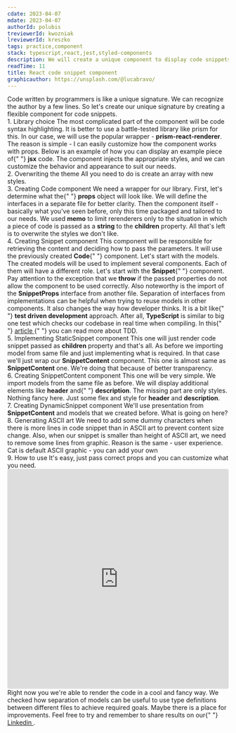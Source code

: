 ```yaml
---
cdate: 2023-04-07
mdate: 2023-04-07
authorId: polubis
treviewerId: kwozniak
lreviewerId: kreszko
tags: practice,component
stack: typescript,react,jest,styled-components
description: We will create a unique component to display code snippets and the ASCII graphic cat to improve UX.
readTime: 11
title: React code snippet component
graphicauthor: https://unsplash.com/@lucabravo/
---
```


<Prelude>
  <M>
    Code written by programmers is like a unique signature. We can recognize the
    author by a few lines. So let's create our unique signature by creating a
    flexible component for code snippets.
  </M>
</Prelude>

<Section>
  <XL>1. Library choice</XL>
  <M>
    The most complicated part of the component will be code syntax highlighting.
    It is better to use a battle-tested library like prism for this. In our
    case, we will use the popular wrapper - <B>prism-react-renderer</B>.
  </M>
  <M>
    The reason is simple - I can easily customize how the component works with
    props. Below is an example of how you can display an example piece of{" "}
    <B>jsx</B> code.
  </M>
  <Snippet
    linesCount={15}
    src="https://raw.githubusercontent.com/polubis/React-code-snippet-component/main/snippets/1.tsx"
  />
  <M>
    The component injects the appropriate styles, and we can customize the
    behavior and appearance to suit our needs.
  </M>
</Section>

<Section>
  <XL>2. Overwriting the theme</XL>
  <M>All you need to do is create an array with new styles.</M>
  <Snippet
    linesCount={55}
    src="https://raw.githubusercontent.com/polubis/React-code-snippet-component/main/src/code/setup.ts"
  />
</Section>

<Section>
  <XL>3. Creating Code component</XL>
  <M>
    We need a wrapper for our library. First, let's determine what the{" "}
    <B>props</B> object will look like. We will define the interfaces in a
    separate file for better clarity.
  </M>
  <Snippet
    linesCount={8}
    src="https://raw.githubusercontent.com/polubis/React-code-snippet-component/main/src/code/models.ts"
  />
  <M>
    Then the component itself - basically what you've seen before, only this
    time packaged and tailored to our needs.
  </M>
  <Snippet
    linesCount={45}
    src="https://raw.githubusercontent.com/polubis/React-code-snippet-component/main/src/code/Code.tsx"
  />
  <M>
    We used <B>memo</B> to limit rerenderers only to the situation in which a
    piece of code is passed as a <B>string</B> to the <B>children</B> property.
    All that's left is to overwrite the styles we don't like.
  </M>
  <Snippet
    linesCount={97}
    src="https://raw.githubusercontent.com/polubis/React-code-snippet-component/main/src/code/style.ts"
  />
</Section>

<Section>
  <XL>4. Creating Snippet component</XL>
  <M>
    This component will be responsible for retrieving the content and deciding
    how to pass the parameters. It will use the previously created <B>Code</B>{" "}
    component. Let's start with the models.
  </M>
  <Snippet
    linesCount={43}
    src="https://raw.githubusercontent.com/polubis/React-code-snippet-component/main/src/snippet/models.ts"
  />
  <M>
    The created models will be used to implement several components. Each of
    them will have a different role. Let's start with the <B>Snippet</B>{" "}
    component.
  </M>
  <Snippet
    linesCount={43}
    description="I decide based on parameters what to render"
    src="https://raw.githubusercontent.com/polubis/React-code-snippet-component/main/src/snippet/Snippet.tsx"
  />
  <M>
    Pay attention to the exception that we <B>throw</B> if the passed properties
    do not allow the component to be used correctly.
  </M>
  <M>
    Also noteworthy is the import of the <B>SnippetProps</B> interface from
    another file. Separation of interfaces from implementations can be helpful
    when trying to reuse models in other components.
  </M>
  <M>
    It also changes the way how developer thinks. It is a bit like{" "}
    <B>test driven development</B> approach. After all, <B>TypeScript</B> is
    similar to big one test which checks our codebase in real time when
    compiling.
  </M>
  <Hint hasBg>
    In this{" "}
    <A
      href="/articles/quick-wins/improving-code-that-was-not-written-by-us/"
      outside
    >
      article
    </A>{" "}
    you can read more about TDD.
  </Hint>
</Section>

<Section>
  <XL>5. Implementing StaticSnippet component</XL>
  <M>
    This one will just render code snippet passed as <B>children</B> property
    and that's all.
  </M>
  <Snippet
    linesCount={43}
    src="https://raw.githubusercontent.com/polubis/React-code-snippet-component/main/src/snippet/StaticSnippet.tsx"
  />
  <M>
    As before we importing model from same file and just implementing what is
    required. In that case we'll just wrap our <B>SnippetContent</B> component.
  </M>
  <Hint hasBg>
    This one is almost same as <B>SnippetContent</B> one. We're doing that
    because of better transparency.
  </Hint>
</Section>

<Section>
  <XL>6. Creating SnippetContent component</XL>
  <M>
    This one will be very simple. We import models from the same file as before.
    We will display additional elements like <B>header</B> and{" "}
    <B>description</B>.
  </M>
  <Snippet
    linesCount={8}
    description="Only presentation"
    src="https://raw.githubusercontent.com/polubis/React-code-snippet-component/main/src/snippet/SnippetContent.tsx"
  />
  <M>
    The missing part are only styles. Nothing fancy here. Just some flex and
    style for <B>header</B> and <B>description</B>.
  </M>
  <Snippet
    linesCount={8}
    src="https://raw.githubusercontent.com/polubis/React-code-snippet-component/main/src/snippet/style.ts"
  />
</Section>

<Section>
  <XL>7. Creating DynamicSnippet component</XL>
  <M>
    We'll use presentation from <B>SnippetContent</B> and models that we created
    before.
  </M>
  <Snippet
    linesCount={8}
    src="https://raw.githubusercontent.com/polubis/React-code-snippet-component/main/src/snippet/DynamicSnippet.tsx"
  />
  <M>What is going on here?</M>
  <List items="ASCII art is generated, We're fetching snippet via src, Code is parsed to text, During retrieve snippet we changing state, When state is pending we return ASCII art instead of code" />
</Section>

<Section>
  <XL>8. Generating ASCII art</XL>
  <M>
    We need to add some dummy characters when there is more lines in code
    snippet than in ASCII art to prevent content size change.
  </M>
  <M>
    Also, when our snippet is smaller than height of ASCII art, we need to
    remove some lines from graphic. Reason is the same - user experience.
  </M>
  <Snippet
    linesCount={8}
    src="https://raw.githubusercontent.com/polubis/React-code-snippet-component/main/src/snippet/ASCII.ts"
  />
  <M>Cat is default ASCII graphic - you can add your own</M>
</Section>

<Section>
  <XL>9. How to use</XL>
  <M>It's easy, just pass correct props and you can customize what you need.</M>
  <Snippet
    linesCount={8}
    src="https://raw.githubusercontent.com/polubis/React-code-snippet-component/main/src/App.tsx"
  />
</Section>

<Example>
  <iframe
    src="https://codesandbox.io/embed/frosty-grass-9tjoqv?fontsize=14&hidenavigation=1&theme=dark"
    style="width:100%; height:500px; border:0; border-radius: 4px; overflow:hidden;"
    title="frosty-grass-9tjoqv"
    allow="accelerometer; ambient-light-sensor; camera; encrypted-media; geolocation; gyroscope; hid; microphone; midi; payment; usb; vr; xr-spatial-tracking"
    sandbox="allow-forms allow-modals allow-popups allow-presentation allow-same-origin allow-scripts"
  ></iframe>
</Example>

<Summary>
  <M>
    Right now you we're able to render the code in a cool and fancy way. We
    checked how separation of models can be useful to use type definitions
    between different files to achieve required goals.
  </M>
  <M>
    Maybe there is a place for improvements. Feel free to try and remember to
    share results on our{" "}
    <A href="https://www.linkedin.com/company/greenon-software/" outside>
      Linkedin
    </A>
    .
  </M>
</Summary>
